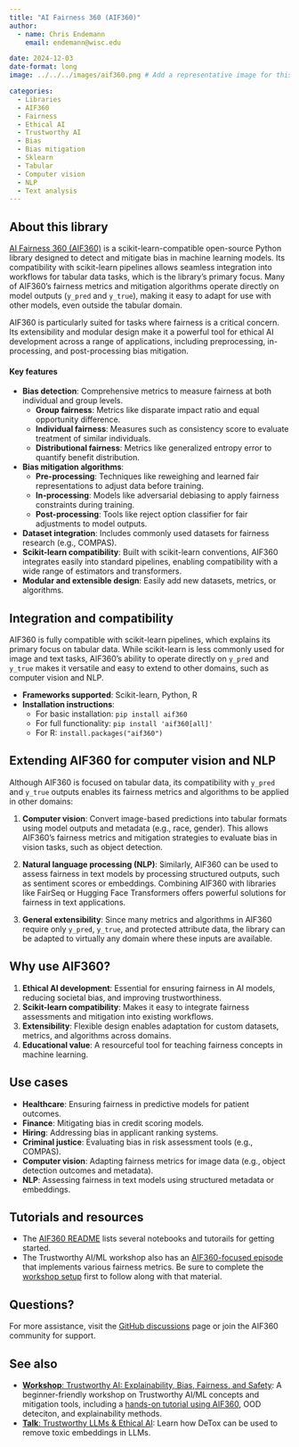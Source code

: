 ```yaml
---
title: "AI Fairness 360 (AIF360)"
author: 
  - name: Chris Endemann
    email: endemann@wisc.edu

date: 2024-12-03
date-format: long
image: ../../../images/aif360.png # Add a representative image for this library resource in the images folder.

categories: 
  - Libraries
  - AIF360
  - Fairness
  - Ethical AI
  - Trustworthy AI
  - Bias
  - Bias mitigation
  - Sklearn
  - Tabular
  - Computer vision
  - NLP
  - Text analysis
---
```


## About this library

[AI Fairness 360 (AIF360)](https://github.com/Trusted-AI/AIF360) is a scikit-learn-compatible open-source Python library designed to detect and mitigate bias in machine learning models. Its compatibility with scikit-learn pipelines allows seamless integration into workflows for tabular data tasks, which is the library's primary focus. Many of AIF360’s fairness metrics and mitigation algorithms operate directly on model outputs (`y_pred` and `y_true`), making it easy to adapt for use with other models, even outside the tabular domain.

AIF360 is particularly suited for tasks where fairness is a critical concern. Its extensibility and modular design make it a powerful tool for ethical AI development across a range of applications, including preprocessing, in-processing, and post-processing bias mitigation.

#### Key features
- **Bias detection**: Comprehensive metrics to measure fairness at both individual and group levels.
  - **Group fairness**: Metrics like disparate impact ratio and equal opportunity difference.
  - **Individual fairness**: Measures such as consistency score to evaluate treatment of similar individuals.
  - **Distributional fairness**: Metrics like generalized entropy error to quantify benefit distribution.
- **Bias mitigation algorithms**:
  - **Pre-processing**: Techniques like reweighing and learned fair representations to adjust data before training.
  - **In-processing**: Models like adversarial debiasing to apply fairness constraints during training.
  - **Post-processing**: Tools like reject option classifier for fair adjustments to model outputs.
- **Dataset integration**: Includes commonly used datasets for fairness research (e.g., COMPAS).
- **Scikit-learn compatibility**: Built with scikit-learn conventions, AIF360 integrates easily into standard pipelines, enabling compatibility with a wide range of estimators and transformers.
- **Modular and extensible design**: Easily add new datasets, metrics, or algorithms.

## Integration and compatibility

AIF360 is fully compatible with scikit-learn pipelines, which explains its primary focus on tabular data. While scikit-learn is less commonly used for image and text tasks, AIF360's ability to operate directly on `y_pred` and `y_true` makes it versatile and easy to extend to other domains, such as computer vision and NLP.

- **Frameworks supported**: Scikit-learn, Python, R
- **Installation instructions**:
  - For basic installation: `pip install aif360`
  - For full functionality: `pip install 'aif360[all]'`
  - For R: `install.packages("aif360")`

## Extending AIF360 for computer vision and NLP

Although AIF360 is focused on tabular data, its compatibility with `y_pred` and `y_true` outputs enables its fairness metrics and algorithms to be applied in other domains:

1. **Computer vision**: Convert image-based predictions into tabular formats using model outputs and metadata (e.g., race, gender). This allows AIF360’s fairness metrics and mitigation strategies to evaluate bias in vision tasks, such as object detection.
   
2. **Natural language processing (NLP)**: Similarly, AIF360 can be used to assess fairness in text models by processing structured outputs, such as sentiment scores or embeddings. Combining AIF360 with libraries like FairSeq or Hugging Face Transformers offers powerful solutions for fairness in text applications.

3. **General extensibility**: Since many metrics and algorithms in AIF360 require only `y_pred`, `y_true`, and protected attribute data, the library can be adapted to virtually any domain where these inputs are available.

## Why use AIF360?

1. **Ethical AI development**: Essential for ensuring fairness in AI models, reducing societal bias, and improving trustworthiness.
2. **Scikit-learn compatibility**: Makes it easy to integrate fairness assessments and mitigation into existing workflows.
3. **Extensibility**: Flexible design enables adaptation for custom datasets, metrics, and algorithms across domains.
4. **Educational value**: A resourceful tool for teaching fairness concepts in machine learning.

## Use cases
- **Healthcare**: Ensuring fairness in predictive models for patient outcomes.
- **Finance**: Mitigating bias in credit scoring models.
- **Hiring**: Addressing bias in applicant ranking systems.
- **Criminal justice**: Evaluating bias in risk assessment tools (e.g., COMPAS).
- **Computer vision**: Adapting fairness metrics for image data (e.g., object detection outcomes and metadata).
- **NLP**: Assessing fairness in text models using structured metadata or embeddings.

## Tutorials and resources
- The [AIF360 README](https://github.com/Trusted-AI/AIF360?tab=readme-ov-file) lists several notebooks and tutorails for getting started.
- The Trustworthy AI/ML workshop also has an [AIF360-focused episode](https://carpentries-incubator.github.io/fair-explainable-ml/3-model-fairness-deep-dive.html) that implements various fairness metrics. Be sure to complete the [workshop setup](https://carpentries-incubator.github.io/fair-explainable-ml/index.html) first to follow along with that material.

## Questions?
For more assistance, visit the [GitHub discussions](https://github.com/Trusted-AI/AIF360/discussions) page or join the AIF360 community for support.

## See also
- [**Workshop**: Trustworthy AI: Explainability, Bias, Fairness, and Safety](https://carpentries-incubator.github.io/fair-explainable-ml/index.html): A beginner-friendly workshop on Trustworthy AI/ML concepts and mitigation tools, including a [hands-on tutorial using AIF360](https://carpentries-incubator.github.io/fair-explainable-ml/3-model-fairness-deep-dive.html), OOD deteciton, and explainability methods.
- [**Talk**: Trustworthy LLMs & Ethical AI](https://uw-madison-datascience.github.io/ML-X-Nexus/Applications/Videos/Forums/mlx_2024-05-11.html): Learn how DeTox can be used to remove toxic embeddings in LLMs.
